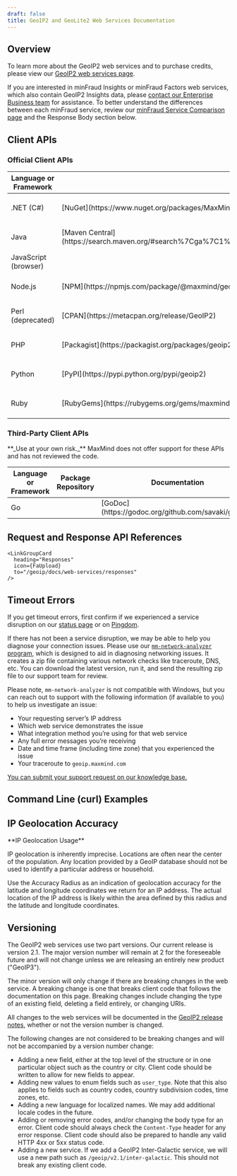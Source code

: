 ```yaml
---
draft: false
title: GeoIP2 and GeoLite2 Web Services Documentation
---
```




## Overview

To learn more about the GeoIP2 web services and to purchase credits, please view
our
[GeoIP2 web services page](https://www.maxmind.com/en/geoip2-precision-services).

If you are interested in minFraud Insights or minFraud Factors web services,
which also contain GeoIP2 Insights data, please
[contact our Enterprise Business team](https://www.maxmind.com/en/sales-contact?comments=I+am+interested+in+minFraud+Factors.&interested_in=minfraud)
for assistance. To better understand the differences between each minFraud
service, review our
[minFraud Service Comparison page](https://www.maxmind.com/en/solutions/minfraud-services#compare-features)
and the Response Body section below.

## Client APIs

### Official Client APIs

<table>
  <thead>
    <tr>
      <th>Language or Framework</th>
      <th>Package Repository</th>
      <th>Documentation</th>
      <th>Version Control</th>
    </tr>
  </thead>
  <tbody>
    <tr>
      <td>.NET (C#)</td>
      <td>[NuGet](https://www.nuget.org/packages/MaxMind.GeoIP2/)</td>
      <td>[GitHub Pages](https://maxmind.github.io/GeoIP2-dotnet/)</td>
      <td>[GitHub](https://github.com/maxmind/GeoIP2-dotnet) </td>
    </tr>
    <tr>
      <td>Java</td>
      <td>[Maven Central](https://search.maven.org/#search%7Cga%7C1%7Cg%3A%22com.maxmind.geoip2%22%20AND%20a%3A%22geoip2%22)</td>
      <td>[GitHub Pages](https://maxmind.github.io/GeoIP2-java/)</td>
      <td>[GitHub](https://github.com/maxmind/GeoIP2-java)</td>
    </tr>
    <tr>
      <td>JavaScript (browser)</td>
      <td></td>
      <td>[API Docs](/geoip/geolocate-an-ip/client-side-javascript)</td>
      <td></td>
    </tr>
    <tr>
      <td>Node.js </td>
      <td>[NPM](https://npmjs.com/package/@maxmind/geoip2-node) </td>
      <td>[GitHub Pages](https://maxmind.github.io/GeoIP2-node/)</td>
      <td>[GitHub](https://github.com/maxmind/GeoIP2-node)</td>
    </tr>
    <tr>
      <td>Perl (deprecated)</td>
      <td>[CPAN](https://metacpan.org/release/GeoIP2)</td>
      <td>[MetaCPAN](https://metacpan.org/release/GeoIP2)</td>
      <td>[GitHub](https://github.com/maxmind/GeoIP2-perl)</td>
    </tr>
    <tr>
      <td>PHP</td>
      <td>[Packagist](https://packagist.org/packages/geoip2/geoip2)</td>
      <td>[GitHub Pages](https://maxmind.github.io/GeoIP2-php/)</td>
      <td>[GitHub](https://github.com/maxmind/GeoIP2-php)</td>
    </tr>
    <tr>
      <td>Python</td>
      <td>[PyPI](https://pypi.python.org/pypi/geoip2)</td>
      <td>[Read the Docs](https://geoip2.readthedocs.org/en/latest/)</td>
      <td>[GitHub](https://github.com/maxmind/GeoIP2-python)</td>
    </tr>
    <tr>
      <td>Ruby</td>
      <td>[RubyGems](https://rubygems.org/gems/maxmind-geoip2)</td>
      <td>[RubyDoc](https://www.rubydoc.info/gems/maxmind-geoip2)</td>
      <td>[GitHub](https://github.com/maxmind/GeoIP2-ruby)</td>
    </tr>
  </tbody>
</table>

### Third-Party Client APIs

<Alert type="warning">
  **_Use at your own risk._** MaxMind does not offer support for these APIs and
  has not reviewed the code.
</Alert>

<table>
  <thead>
    <tr>
      <th>Language or Framework</th>
      <th>Package Repository</th>
      <th>Documentation</th>
      <th>Version Control</th>
    </tr>
  </thead>
  <tbody>
    <tr>
      <td>Go</td>
      <td></td>
      <td>[GoDoc](https://godoc.org/github.com/savaki/geoip2)</td>
      <td>[GitHub](https://github.com/savaki/geoip2)</td>
    </tr>
  </tbody>
</table>

## Request and Response API References

<LinkGroupContainer heading="References">
  <LinkGroup>
    <LinkGroupCard
      heading="Requests"
      icon={FaDownload}
      to="/geoip/docs/web-services/requests"
    />

    <LinkGroupCard
      heading="Responses"
      icon={FaUpload}
      to="/geoip/docs/web-services/responses"
    />

  </LinkGroup>
</LinkGroupContainer>

## Timeout Errors

If you get timeout errors, first confirm if we experienced a service disruption
on our [status page](https://status.maxmind.com/) or on
[Pingdom](http://stats.pingdom.com/datuqzybqg5z).

If there has not been a service disruption, we may be able to help you diagnose
your connection issues. Please use our
[`mm-network-analyzer` program](https://github.com/maxmind/mm-network-analyzer),
which is designed to aid in diagnosing networking issues. It creates a zip file
containing various network checks like traceroute, DNS, etc. You can download
the latest version, run it, and send the resulting zip file to our support team
for review.

Please note, `mm-network-analyzer` is not compatible with Windows, but you can
reach out to support with the following information (if available to you) to
help us investigate an issue:

- Your requesting server’s IP address
- Which web service demonstrates the issue
- What integration method you’re using for that web service
- Any full error messages you’re receiving
- Date and time frame (including time zone) that you experienced the issue
- Your traceroute to `geoip.maxmind.com`

[You can submit your support request on our knowledge base.](https://support.maxmind.com/hc/en-us/requests/new)

## Command Line (curl) Examples

<CurlExamples />

## IP Geolocation Accuracy

<Alert type="warning">
  **IP Geolocation Usage**

IP geolocation is inherently imprecise. Locations are often near the center of
the population. Any location provided by a GeoIP database should not be used to
identify a particular address or household.

</Alert>

Use the Accuracy Radius as an indication of geolocation accuracy for the
latitude and longitude coordinates we return for an IP address. The actual
location of the IP address is likely within the area defined by this radius and
the latitude and longitude coordinates.

## Versioning

The GeoIP2 web services use two part versions. Our current release is version
2.1. The major version number will remain at 2 for the foreseeable future and
will not change unless we are releasing an entirely new product ("GeoIP3").

The minor version will only change if there are breaking changes in the web
service. A breaking change is one that breaks client code that follows the
documentation on this page. Breaking changes include changing the type of an
existing field, deleting a field entirely, or changing URIs.

All changes to the web services will be documented in the
[GeoIP2 release notes](/geoip/release-notes), whether or not the version number
is changed.

The following changes are not considered to be breaking changes and will not be
accompanied by a version number change:

- Adding a new field, either at the top level of the structure or in one
  particular object such as the country or city. Client code should be written
  to allow for new fields to appear.
- Adding new values to enum fields such as `user_type`. Note that this also
  applies to fields such as country codes, country subdivision codes, time
  zones, etc.
- Adding a new language for localized names. We may add additional locale codes
  in the future.
- Adding or removing error codes, and/or changing the body type for an error.
  Client code should always check the `Content-Type` header for any error
  response. Client code should also be prepared to handle any valid HTTP 4xx or
  5xx status code.
- Adding a new service. If we add a GeoIP2 Inter-Galactic service, we will use a
  new path such as `/geoip/v2.1/inter-galactic`. This should not break any
  existing client code.
